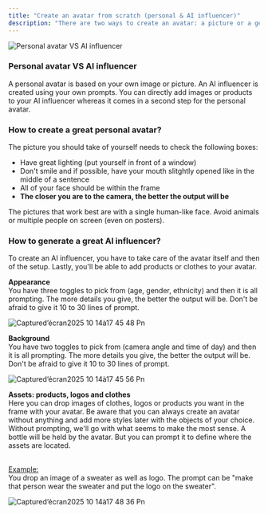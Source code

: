 ```yaml
---
title: "Create an avatar from scratch (personal & AI influencer)"
description: "There are two ways to create an avatar: a picture or a generation in the builder. Let's see the differences and how to create the two of them. We will also see how to pick your voice. "
---
```


![Personal avatar VS AI influencer](/images/Captured’écran2025-10-14à15.20.19.png)

### Personal avatar VS AI influencer

A personal avatar is based on your own image or picture. An AI influencer is created using your own prompts. You can directly add images or products to your AI influencer whereas it comes in a second step for the personal avatar.

### How to create a great personal avatar?

The picture you should take of yourself needs to check the following boxes:

- Have great lighting (put yourself in front of a window)
- Don't smile and if possible, have your mouth slitghtly opened like in the middle of a sentence
- All of your face should be within the frame
- **The closer you are to the camera, the better the output will be**

<Tip>
  The pictures that work best are with a single human-like face. Avoid animals or multiple people on screen (even on posters).
</Tip>

### How to generate a great AI influencer?

To create an AI influencer, you have to take care of the avatar itself and then of the setup. Lastly, you'll be able to add products or clothes to your avatar.

**Appearance**\
You have three toggles to pick from (age, gender, ethnicity) and then it is all prompting. The more details you give, the better the output will be. Don't be afraid to give it 10 to 30 lines of prompt.

![Captured’écran2025 10 14à17 45 48 Pn](/images/Captured’écran2025-10-14à17.45.48.png)

**Background**\
You have two toggles to pick from (camera angle and time of day) and then it is all prompting. The more details you give, the better the output will be. Don't be afraid to give it 10 to 30 lines of prompt.

![Captured’écran2025 10 14à17 45 56 Pn](/images/Captured’écran2025-10-14à17.45.56.png)

**Assets: products, logos and clothes**\
Here you can drop images of clothes, logos or products you want in the frame with your avatar. Be aware that you can always create an avatar without anything and add more styles later with the objects of your choice. \
Without prompting, we'll go with what seems to make the most sense. A bottle will be held by the avatar. But you can prompt it to define where the assets are located.

\
<u>Example:</u>\
You drop an image of a sweater as well as logo. The prompt can be "make that person wear the sweater and put the logo on the sweater".

![Captured’écran2025 10 14à17 48 36 Pn](/images/Captured’écran2025-10-14à17.48.36.png)
